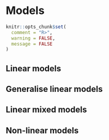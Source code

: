 # Models

```r
knitr::opts_chunk$set(
  comment = "R>", 
  warning = FALSE, 
  message = FALSE
)
```

## Linear models

## Generalise linear models

## Linear mixed models

## Non-linear models
